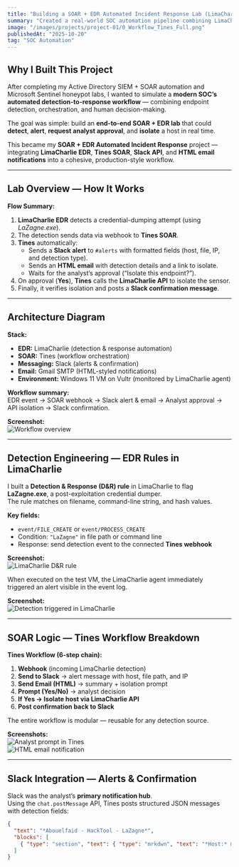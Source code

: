 ```yaml
---
title: "Building a SOAR + EDR Automated Incident Response Lab (LimaCharlie, Tines, Slack)"
summary: "Created a real-world SOC automation pipeline combining LimaCharlie EDR, Tines SOAR, and Slack to detect, alert, and isolate compromised endpoints with analyst approval in the loop."
image: "/images/projects/project-01/0_Workflow_Tines_Full.png"
publishedAt: "2025-10-20"
tag: "SOC Automation"
---
```


## Why I Built This Project

After completing my Active Directory SIEM + SOAR automation and Microsoft Sentinel honeypot labs, I wanted to simulate a **modern SOC’s automated detection-to-response workflow** — combining endpoint detection, orchestration, and human decision-making.

The goal was simple: build an **end-to-end SOAR + EDR lab** that could **detect**, **alert**, **request analyst approval**, and **isolate** a host in real time.

This became my **SOAR + EDR Automated Incident Response** project — integrating **LimaCharlie EDR**, **Tines SOAR**, **Slack API**, and **HTML email notifications** into a cohesive, production-style workflow.

---

## Lab Overview — How It Works

**Flow Summary:**
1. **LimaCharlie EDR** detects a credential-dumping attempt (using *LaZagne.exe*).
2. The detection sends data via webhook to **Tines SOAR**.
3. **Tines** automatically:
   - Sends a **Slack alert** to `#alerts` with formatted fields (host, file, IP, and detection type).
   - Sends an **HTML email** with detection details and a link to isolate.
   - Waits for the analyst’s approval (“Isolate this endpoint?”).
4. On approval (**Yes**), **Tines** calls the **LimaCharlie API** to isolate the sensor.
5. Finally, it verifies isolation and posts a **Slack confirmation message**.

---

## Architecture Diagram

**Stack:**
- **EDR:** LimaCharlie (detection & response automation)
- **SOAR:** Tines (workflow orchestration)
- **Messaging:** Slack (alerts & confirmation)
- **Email:** Gmail SMTP (HTML-styled notifications)
- **Environment:** Windows 11 VM on Vultr (monitored by LimaCharlie agent)

**Workflow summary:**  
EDR event → SOAR webhook → Slack alert & email → Analyst approval → API isolation → Slack confirmation.

**Screenshot:**  
![Workflow overview](/images/projects/project-01/0_Workflow_Tines_Full.png)

---

## Detection Engineering — EDR Rules in LimaCharlie

I built a **Detection & Response (D&R) rule** in LimaCharlie to flag **LaZagne.exe**, a post-exploitation credential dumper.  
The rule matches on filename, command-line string, and hash values.

**Key fields:**
- `event/FILE_CREATE` or `event/PROCESS_CREATE`
- Condition: `"LaZagne"` in file path or command line
- Response: send detection event to the connected **Tines webhook**

**Screenshot:**  
![LimaCharlie D&R rule](/images/projects/project-01/9_LimaCharlie_Rules_Detection_Response.png)

When executed on the test VM, the LimaCharlie agent immediately triggered an alert visible in the event log.

**Screenshot:**  
![Detection triggered in LimaCharlie](/images/projects/project-01/5_LimaCharlie_Event_Triggered.png)

---

## SOAR Logic — Tines Workflow Breakdown

**Tines Workflow (6-step chain):**
1. **Webhook** (incoming LimaCharlie detection)
2. **Send to Slack** → alert message with host, file path, and IP
3. **Send Email (HTML)** → summary + isolation prompt
4. **Prompt (Yes/No)** → analyst decision
5. **If Yes → Isolate host via LimaCharlie API**
6. **Post confirmation back to Slack**

The entire workflow is modular — reusable for any detection source.

**Screenshots:**  
![Analyst prompt in Tines](/images/projects/project-01/6_Tines_Detection_Summary_Prompt.png)  
![HTML email notification](/images/projects/project-01/7_HTML_Email_Notification.png)

---

## Slack Integration — Alerts & Confirmation

Slack was the analyst’s **primary notification hub**.  
Using the `chat.postMessage` API, Tines posts structured JSON messages with detection fields:

```json
{
  "text": "*Abouelfaid - HackTool - LaZagne*",
  "blocks": [
    { "type": "section", "text": { "type": "mrkdwn", "text": "*Host:* mydfir-soar-edr\n*File:* C:\\Users\\Admin\\Downloads\\LaZagne.exe\n*IP:* 149.28.234.5\n*Action:* Isolate?" } }
  ]
}
